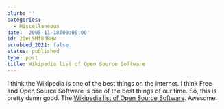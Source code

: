 ```yaml
---
blurb: ''
categories:
  - Miscellaneous
date: '2005-11-18T00:00:00'
id: 20eLSMf83BHw
scrubbed_2021: false
status: published
type: post
title: Wikipedia list of Open Source Software
---
```


I think the Wikipedia is one of the best things on the internet. I
think Free and Open Source Software is one of the best things of
our time. So, this is pretty damn good. The
[Wikipedia list of Open Source Software](http://en.wikipedia.org/wiki/List_of_open-source_software_packages).
Awesome.
